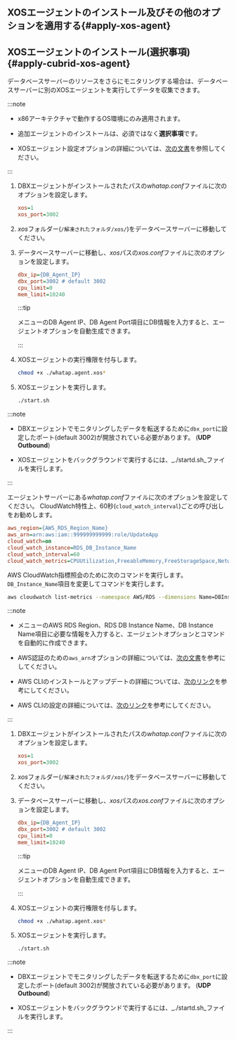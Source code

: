 <Xclude product="cubrid,cubrid-v1">

## XOSエージェントのインストール及びその他のオプションを適用する{#apply-xos-agent}

</Xclude>

<InDoc product="cubrid,cubrid-v1">

## XOSエージェントのインストール(選択事項) {#apply-cubrid-xos-agent}

</InDoc>

データベースサーバーのリソースをさらにモニタリングする場合は、データベースサーバーに別のXOSエージェントを実行してデータを収集できます。

:::note

- x86アーキテクチャで動作するOS環境にのみ適用されます。

- 追加エージェントのインストールは、必須ではなく**選択事項**です。

<InDoc product="postgresql,mysql,oracle,oracle-v1,cubrid,redis,mongodb,altibase,mssql">

- XOSエージェント設定オプションの詳細については、[次の文書](agent-xos-settings)を参照してください。

</InDoc>

:::

<InDoc product="postgresql,mysql,oracle,oracle-v1,tibero,altibase,altibase-v1,mssql">

<Tabs groupId="dbXos">
<TabItem value="xos" label="XOS">

<ImgLang img='xos-agent.png' desc='' />

1. DBXエージェントがインストールされたパスの*whatap.conf*ファイルに次のオプションを設定します。

   ```ini title='whatap.conf'
   xos=1
   xos_port=3002
   ```

2. *xos*フォルダー(`/解凍されたフォルダ/xos/`)をデータベースサーバーに移動してください。

3. データベースサーバーに移動し、*xos*パスの*xos.conf*ファイルに次のオプションを設定します。

   ```ini title='xos.conf'
   dbx_ip={DB_Agent_IP}
   dbx_port=3002 # default 3002
   cpu_limit=0
   mem_limit=10240
   ```

   :::tip

   <Cmdname sid="side_agentInstall" className="uitext" />メニューの<UI>DB Agent IP</UI>、<UI>DB Agent Port</UI>項目にDB情報を入力すると、エージェントオプションを自動生成できます。

   :::

4. XOSエージェントの実行権限を付与します。

   ```bash
   chmod +x ./whatap.agent.xos*
   ```

5. XOSエージェントを実行します。

   ```bash
   ./start.sh
   ```

:::note

- DBXエージェントでモニタリングしたデータを転送するために`dbx_port`に設定したポート(default 3002)が開放されている必要があります。 (**UDP Outbound**)

- XOSエージェントをバックグラウンドで実行するには、_./startd.sh_ファイルを実行します。

:::

</TabItem>
<TabItem value="rds" label="RDS : AWS CloudWatch">

エージェントサーバーにある*whatap.conf*ファイルに次のオプションを設定してください。 CloudWatch特性上、60秒(`cloud_watch_interval`)ごとの呼び出しをお勧めします。

```ini title='whatap.conf'
aws_region={AWS_RDS_Region_Name}
aws_arn=arn:aws:iam::999999999999:role/UpdateApp
cloud_watch=on
cloud_watch_instance=RDS_DB_Instance_Name
cloud_watch_interval=60
cloud_watch_metrics=CPUUtilization,FreeableMemory,FreeStorageSpace,NetworkTransmitThroughput,NetworkReceiveThroughput
```

AWS CloudWatch指標照会のために次のコマンドを実行します。 `DB_Instance_Name`項目を変更してコマンドを実行します。

```bash
aws cloudwatch list-metrics --namespace AWS/RDS --dimensions Name=DBInstanceIdentifier,Value={DB_Instance_Name}
```

:::note

- <Cmdname sid="side_agentInstall" className="uitext" />メニューの<UI>AWS RDS Region</UI>、<UI>RDS DB Instance Name</UI>、<UI>DB Instance Name</UI>項目に必要な情報を入力すると、エージェントオプションとコマンドを自動的に作成できます。

<InDoc product="postgresql,oracle,mysql,redis,mongodb">

- AWS認証のための`aws_arn`オプションの詳細については、[次の文書](agent-dbx-settings#using-aws-rds)を参考にしてください。

</InDoc>

- AWS CLIのインストールとアップデートの詳細については、[次のリンク](https://docs.aws.amazon.com/ko_kr/cli/latest/userguide/getting-started-install.html)を参考にしてください。

- AWS CLIの設定の詳細については、[次のリンク](https://docs.aws.amazon.com/ko_kr/cli/latest/userguide/cli-chap-configure.html)を参考にしてください。

:::

</TabItem>
</Tabs>

</InDoc>

<InDoc product="redis,mongodb,cubrid,cubrid-v1">

<InDoc product="redis,mongodb"><ImgLang img='xos-agent.png' desc='' /></InDoc>

<InDoc product="cubrid,cubrid-v1"><ImgLang img='xos-agent-cubrid.png' desc='' /></InDoc>

1. DBXエージェントがインストールされたパスの*whatap.conf*ファイルに次のオプションを設定します。

   ```ini title='whatap.conf'
   xos=1
   xos_port=3002
   ```

2. *xos*フォルダー(`/解凍されたフォルダ/xos/`)をデータベースサーバーに移動してください。

3. データベースサーバーに移動し、*xos*パスの*xos.conf*ファイルに次のオプションを設定します。

   ```ini title='xos.conf'
   dbx_ip={DB_Agent_IP}
   dbx_port=3002 # default 3002
   cpu_limit=0
   mem_limit=10240
   ```

   :::tip

   <Cmdname sid="side_agentInstall" className="uitext" />メニューの<UI>DB Agent IP</UI>、<UI>DB Agent Port</UI>項目にDB情報を入力すると、エージェントオプションを自動生成できます。

   :::

4. XOSエージェントの実行権限を付与します。

   ```bash
   chmod +x ./whatap.agent.xos*
   ```

5. XOSエージェントを実行します。

   ```bash
   ./start.sh
   ```

:::note

- DBXエージェントでモニタリングしたデータを転送するために`dbx_port`に設定したポート(default 3002)が開放されている必要があります。 (**UDP Outbound**)

- XOSエージェントをバックグラウンドで実行するには、_./startd.sh_ファイルを実行します。

:::

</InDoc>
